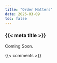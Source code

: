 ```yaml
---
title: "Order Matters"
date: 2025-03-09
toc: false
---
```


### {{< meta title >}}

Coming Soon.



{{< comments >}}